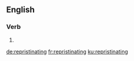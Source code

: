 ==English==

===Verb===
{{head|en|present participle}}

# {{present participle of|repristinate|lang=en}}

[[de:repristinating]]
[[fr:repristinating]]
[[ku:repristinating]]